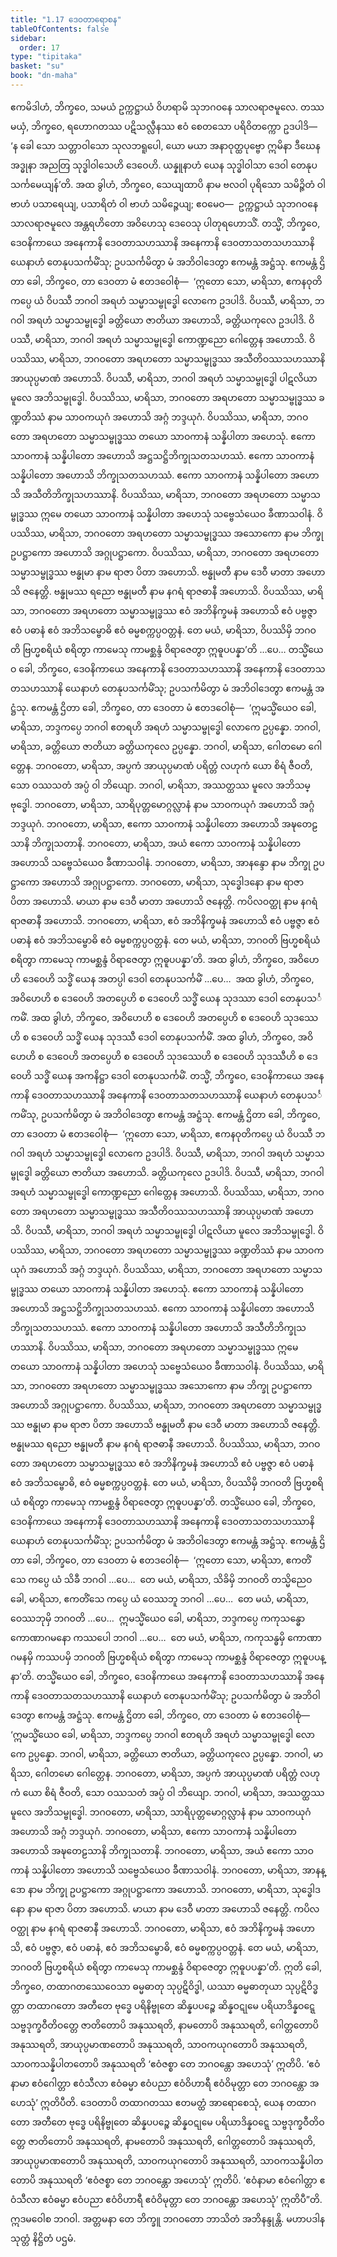 ```yaml
---
title: "1.17 ဒေဝတာရောစန"
tableOfContents: false
sidebar:
  order: 17
type: "tipitaka"
basket: "su"
book: "dn-maha"
---
```



<DynamicBreadcrumb />

<Division number="91" book="dn-maha" e="ch" v="7" p="42">

<Paragraph number="181" book="dn-maha">
ဧကမိဒါဟံ, ဘိက္ခဝေ, သမယံ ဥက္ကဋ္ဌာယံ ဝိဟရာမိ သုဘဂဝနေ သာလရာဇမူလေ. တဿ မယှံ, ဘိက္ခဝေ, ရဟောဂတဿ ပဋိသလ္လီနဿ ဧဝံ စေတသော ပရိဝိတက္ကော ဥဒပါဒိ—  ‘န ခေါ သော သတ္တာဝါသော သုလဘရူပေါ, ယော မယာ အနာဝုတ္ထပုဗ္ဗော ဣမိနာ ဒီဃေန အဒ္ဓုနာ အညတြ သုဒ္ဓါဝါသေဟိ ဒေဝေဟိ. ယန္နူနာဟံ ယေန သုဒ္ဓါဝါသာ ဒေဝါ တေနုပသင်္ကမေယျန်’တိ. အထ ခွါဟံ, ဘိက္ခဝေ, သေယျထာပိ နာမ ဗလဝါ ပုရိသော သမိဉ္ဇိတံ ဝါ ဗာဟံ ပသာရေယျ, ပသာရိတံ ဝါ ဗာဟံ သမိဉ္ဇေယျ; ဧဝမေဝ—  ဥက္ကဋ္ဌာယံ သုဘဂဝနေ သာလရာဇမူလေ အန္တရဟိတော အဝိဟေသု ဒေဝေသု ပါတုရဟောသိံ. တသ္မိံ, ဘိက္ခဝေ, ဒေဝနိကာယေ အနေကာနိ ဒေဝတာသဟဿာနိ အနေကာနိ ဒေဝတာသတသဟဿာနိ ယေနာဟံ တေနုပသင်္ကမိံသု; ဥပသင်္ကမိတွာ မံ အဘိဝါဒေတွာ ဧကမန္တံ အဋ္ဌံသု. ဧကမန္တံ ဌိတာ ခေါ, ဘိက္ခဝေ, တာ ဒေဝတာ မံ ဧတဒဝေါစုံ—  ‘ဣတော သော, မာရိသာ, ဧကနဝုတိကပ္ပေ ယံ ဝိပဿီ ဘဂဝါ အရဟံ သမ္မာသမ္ဗုဒ္ဓေါ လောကေ ဥဒပါဒိ. ဝိပဿီ, မာရိသာ, ဘဂဝါ အရဟံ သမ္မာသမ္ဗုဒ္ဓေါ ခတ္တိယော ဇာတိယာ အဟောသိ, ခတ္တိယကုလေ ဥဒပါဒိ. ဝိပဿီ, မာရိသာ, ဘဂဝါ အရဟံ သမ္မာသမ္ဗုဒ္ဓေါ ကောဏ္ဍညော ဂေါတ္တေန အဟောသိ. ဝိပဿိဿ, မာရိသာ, ဘဂဝတော အရဟတော သမ္မာသမ္ဗုဒ္ဓဿ အသီတိဝဿသဟဿာနိ အာယုပ္ပမာဏံ အဟောသိ. ဝိပဿီ, မာရိသာ, ဘဂဝါ အရဟံ သမ္မာသမ္ဗုဒ္ဓေါ ပါဋလိယာ မူလေ အဘိသမ္ဗုဒ္ဓေါ. ဝိပဿိဿ, မာရိသာ, ဘဂဝတော အရဟတော သမ္မာသမ္ဗုဒ္ဓဿ ခဏ္ဍတိဿံ နာမ သာဝကယုဂံ အဟောသိ အဂ္ဂံ ဘဒ္ဒယုဂံ. ဝိပဿိဿ, မာရိသာ, ဘဂဝတော အရဟတော သမ္မာသမ္ဗုဒ္ဓဿ တယော သာဝကာနံ သန္နိပါတာ အဟေသုံ. ဧကော သာဝကာနံ သန္နိပါတော အဟောသိ အဋ္ဌသဋ္ဌိဘိက္ခုသတသဟဿံ. ဧကော သာဝကာနံ သန္နိပါတော အဟောသိ ဘိက္ခုသတသဟဿံ. ဧကော သာဝကာနံ သန္နိပါတော အဟောသိ အသီတိဘိက္ခုသဟဿာနိ. ဝိပဿိဿ, မာရိသာ, ဘဂဝတော အရဟတော သမ္မာသမ္ဗုဒ္ဓဿ ဣမေ တယော သာဝကာနံ သန္နိပါတာ အဟေသုံ သဗ္ဗေသံယေဝ ခီဏာသဝါနံ. ဝိပဿိဿ, မာရိသာ, ဘဂဝတော အရဟတော သမ္မာသမ္ဗုဒ္ဓဿ အသောကော နာမ ဘိက္ခု ဥပဋ္ဌာကော အဟောသိ အဂ္ဂုပဋ္ဌာကော. ဝိပဿိဿ, မာရိသာ, ဘဂဝတော အရဟတော သမ္မာသမ္ဗုဒ္ဓဿ ဗန္ဓုမာ နာမ ရာဇာ ပိတာ အဟောသိ. ဗန္ဓုမတီ နာမ ဒေဝီ မာတာ အဟောသိ ဇနေတ္တိ. ဗန္ဓုမဿ ရညော ဗန္ဓုမတီ နာမ နဂရံ ရာဇဓာနီ အဟောသိ. ဝိပဿိဿ, မာရိသာ, ဘဂဝတော အရဟတော သမ္မာသမ္ဗုဒ္ဓဿ ဧဝံ အဘိနိက္ခမနံ အဟောသိ ဧဝံ ပဗ္ဗဇ္ဇာ ဧဝံ ပဓာနံ ဧဝံ အဘိသမ္ဗောဓိ ဧဝံ ဓမ္မစက္ကပ္ပဝတ္တနံ. တေ မယံ, မာရိသာ, ဝိပဿိမှိ ဘဂဝတိ ဗြဟ္မစရိယံ စရိတွာ ကာမေသု ကာမစ္ဆန္ဒံ ဝိရာဇေတွာ ဣဓူပပန္နာ’တိ …ပေ…
</Paragraph>

<Paragraph number="182" book="dn-maha">
တသ္မိံယေဝ ခေါ, ဘိက္ခဝေ, ဒေဝနိကာယေ အနေကာနိ ဒေဝတာသဟဿာနိ အနေကာနိ ဒေဝတာသတသဟဿာနိ ယေနာဟံ တေနုပသင်္ကမိံသု; ဥပသင်္ကမိတွာ မံ အဘိဝါဒေတွာ ဧကမန္တံ အဋ္ဌံသု. ဧကမန္တံ ဌိတာ ခေါ, ဘိက္ခဝေ, တာ ဒေဝတာ မံ ဧတဒဝေါစုံ—  ‘ဣမသ္မိံယေဝ ခေါ, မာရိသာ, ဘဒ္ဒကပ္ပေ ဘဂဝါ ဧတရဟိ အရဟံ သမ္မာသမ္ဗုဒ္ဓေါ လောကေ ဥပ္ပန္နော. ဘဂဝါ, မာရိသာ, ခတ္တိယော ဇာတိယာ ခတ္တိယကုလေ ဥပ္ပန္နော. ဘဂဝါ, မာရိသာ, ဂေါတမော ဂေါတ္တေန. ဘဂဝတော, မာရိသာ, အပ္ပကံ အာယုပ္ပမာဏံ ပရိတ္တံ လဟုကံ ယော စိရံ ဇီဝတိ, သော ဝဿသတံ အပ္ပံ ဝါ ဘိယျော. ဘဂဝါ, မာရိသာ, အဿတ္ထဿ မူလေ အဘိသမ္ဗုဒ္ဓေါ. ဘဂဝတော, မာရိသာ, သာရိပုတ္တမောဂ္ဂလ္လာနံ နာမ သာဝကယုဂံ အဟောသိ အဂ္ဂံ ဘဒ္ဒယုဂံ. ဘဂဝတော, မာရိသာ, ဧကော သာဝကာနံ သန္နိပါတော အဟောသိ အဍ္ဎတေဠသာနိ ဘိက္ခုသတာနိ. ဘဂဝတော, မာရိသာ, အယံ ဧကော သာဝကာနံ သန္နိပါတော အဟောသိ သဗ္ဗေသံယေဝ ခီဏာသဝါနံ. ဘဂဝတော, မာရိသာ, အာနန္ဒော နာမ ဘိက္ခု ဥပဋ္ဌာကော အဟောသိ အဂ္ဂုပဋ္ဌာကော. ဘဂဝတော, မာရိသာ, သုဒ္ဓေါဒနော နာမ ရာဇာ ပိတာ အဟောသိ. မာယာ နာမ ဒေဝီ မာတာ အဟောသိ ဇနေတ္တိ. ကပိလဝတ္ထု နာမ နဂရံ ရာဇဓာနီ အဟောသိ. ဘဂဝတော, မာရိသာ, ဧဝံ အဘိနိက္ခမနံ အဟောသိ ဧဝံ ပဗ္ဗဇ္ဇာ ဧဝံ ပဓာနံ ဧဝံ အဘိသမ္ဗောဓိ ဧဝံ ဓမ္မစက္ကပ္ပဝတ္တနံ. တေ မယံ, မာရိသာ, ဘဂဝတိ ဗြဟ္မစရိယံ စရိတွာ ကာမေသု ကာမစ္ဆန္ဒံ ဝိရာဇေတွာ ဣဓူပပန္နာ’တိ.
</Paragraph>

</Division>
<Division number="92" book="dn-maha" e="ch" v="7" p="44">

<Paragraph number="183" book="dn-maha">
အထ ခွါဟံ, ဘိက္ခဝေ, အဝိဟေဟိ ဒေဝေဟိ သဒ္ဓိံ ယေန အတပ္ပါ ဒေဝါ တေနုပသင်္ကမိံ …ပေ…  အထ ခွါဟံ, ဘိက္ခဝေ, အဝိဟေဟိ စ ဒေဝေဟိ အတပ္ပေဟိ စ ဒေဝေဟိ သဒ္ဓိံ ယေန သုဒဿာ ဒေဝါ တေနုပသင်္ကမိံ. အထ ခွါဟံ, ဘိက္ခဝေ, အဝိဟေဟိ စ ဒေဝေဟိ အတပ္ပေဟိ စ ဒေဝေဟိ သုဒဿေဟိ စ ဒေဝေဟိ သဒ္ဓိံ ယေန သုဒဿီ ဒေဝါ တေနုပသင်္ကမိံ. အထ ခွါဟံ, ဘိက္ခဝေ, အဝိဟေဟိ စ ဒေဝေဟိ အတပ္ပေဟိ စ ဒေဝေဟိ သုဒဿေဟိ စ ဒေဝေဟိ သုဒဿီဟိ စ ဒေဝေဟိ သဒ္ဓိံ ယေန အကနိဋ္ဌာ ဒေဝါ တေနုပသင်္ကမိံ. တသ္မိံ, ဘိက္ခဝေ, ဒေဝနိကာယေ အနေကာနိ ဒေဝတာသဟဿာနိ အနေကာနိ ဒေဝတာသတသဟဿာနိ ယေနာဟံ တေနုပသင်္ကမိံသု, ဥပသင်္ကမိတွာ မံ အဘိဝါဒေတွာ ဧကမန္တံ အဋ္ဌံသု.
</Paragraph>

<Paragraph number="184" book="dn-maha">
ဧကမန္တံ ဌိတာ ခေါ, ဘိက္ခဝေ, တာ ဒေဝတာ မံ ဧတဒဝေါစုံ—  ‘ဣတော သော, မာရိသာ, ဧကနဝုတိကပ္ပေ ယံ ဝိပဿီ ဘဂဝါ အရဟံ သမ္မာသမ္ဗုဒ္ဓေါ လောကေ ဥဒပါဒိ. ဝိပဿီ, မာရိသာ, ဘဂဝါ အရဟံ သမ္မာသမ္ဗုဒ္ဓေါ ခတ္တိယော ဇာတိယာ အဟောသိ. ခတ္တိယကုလေ ဥဒပါဒိ. ဝိပဿီ, မာရိသာ, ဘဂဝါ အရဟံ သမ္မာသမ္ဗုဒ္ဓေါ ကောဏ္ဍညော ဂေါတ္တေန အဟောသိ. ဝိပဿိဿ, မာရိသာ, ဘဂဝတော အရဟတော သမ္မာသမ္ဗုဒ္ဓဿ အသီတိဝဿသဟဿာနိ အာယုပ္ပမာဏံ အဟောသိ. ဝိပဿီ, မာရိသာ, ဘဂဝါ အရဟံ သမ္မာသမ္ဗုဒ္ဓေါ ပါဋလိယာ မူလေ အဘိသမ္ဗုဒ္ဓေါ. ဝိပဿိဿ, မာရိသာ, ဘဂဝတော အရဟတော သမ္မာသမ္ဗုဒ္ဓဿ ခဏ္ဍတိဿံ နာမ သာဝကယုဂံ အဟောသိ အဂ္ဂံ ဘဒ္ဒယုဂံ. ဝိပဿိဿ, မာရိသာ, ဘဂဝတော အရဟတော သမ္မာသမ္ဗုဒ္ဓဿ တယော သာဝကာနံ သန္နိပါတာ အဟေသုံ. ဧကော သာဝကာနံ သန္နိပါတော အဟောသိ အဋ္ဌသဋ္ဌိဘိက္ခုသတသဟဿံ. ဧကော သာဝကာနံ သန္နိပါတော အဟောသိ ဘိက္ခုသတသဟဿံ. ဧကော သာဝကာနံ သန္နိပါတော အဟောသိ အသီတိဘိက္ခုသဟဿာနိ. ဝိပဿိဿ, မာရိသာ, ဘဂဝတော အရဟတော သမ္မာသမ္ဗုဒ္ဓဿ ဣမေ တယော သာဝကာနံ သန္နိပါတာ အဟေသုံ သဗ္ဗေသံယေဝ ခီဏာသဝါနံ. ဝိပဿိဿ, မာရိသာ, ဘဂဝတော အရဟတော သမ္မာသမ္ဗုဒ္ဓဿ အသောကော နာမ ဘိက္ခု ဥပဋ္ဌာကော အဟောသိ အဂ္ဂုပဋ္ဌာကော. ဝိပဿိဿ, မာရိသာ, ဘဂဝတော အရဟတော သမ္မာသမ္ဗုဒ္ဓဿ ဗန္ဓုမာ နာမ ရာဇာ ပိတာ အဟောသိ ဗန္ဓုမတီ နာမ ဒေဝီ မာတာ အဟောသိ ဇနေတ္တိ. ဗန္ဓုမဿ ရညော ဗန္ဓုမတီ နာမ နဂရံ ရာဇဓာနီ အဟောသိ. ဝိပဿိဿ, မာရိသာ, ဘဂဝတော အရဟတော သမ္မာသမ္ဗုဒ္ဓဿ ဧဝံ အဘိနိက္ခမနံ အဟောသိ ဧဝံ ပဗ္ဗဇ္ဇာ ဧဝံ ပဓာနံ ဧဝံ အဘိသမ္ဗောဓိ, ဧဝံ ဓမ္မစက္ကပ္ပဝတ္တနံ. တေ မယံ, မာရိသာ, ဝိပဿိမှိ ဘဂဝတိ ဗြဟ္မစရိယံ စရိတွာ ကာမေသု ကာမစ္ဆန္ဒံ ဝိရာဇေတွာ ဣဓူပပန္နာ’တိ. တသ္မိံယေဝ ခေါ, ဘိက္ခဝေ, ဒေဝနိကာယေ အနေကာနိ ဒေဝတာသဟဿာနိ အနေကာနိ ဒေဝတာသတသဟဿာနိ ယေနာဟံ တေနုပသင်္ကမိံသု; ဥပသင်္ကမိတွာ မံ အဘိဝါဒေတွာ ဧကမန္တံ အဋ္ဌံသု. ဧကမန္တံ ဌိတာ ခေါ, ဘိက္ခဝေ, တာ ဒေဝတာ မံ ဧတဒဝေါစုံ—  ‘ဣတော သော, မာရိသာ, ဧကတိံသေ ကပ္ပေ ယံ သိခီ ဘဂဝါ …ပေ…  တေ မယံ, မာရိသာ, သိခိမှိ ဘဂဝတိ တသ္မိညေဝ ခေါ, မာရိသာ, ဧကတိံသေ ကပ္ပေ ယံ ဝေဿဘူ ဘဂဝါ …ပေ…  တေ မယံ, မာရိသာ, ဝေဿဘုမှိ ဘဂဝတိ …ပေ…  ဣမသ္မိံယေဝ ခေါ, မာရိသာ, ဘဒ္ဒကပ္ပေ ကကုသန္ဓော ကောဏာဂမနော ကဿပေါ ဘဂဝါ …ပေ…  တေ မယံ, မာရိသာ, ကကုသန္ဓမှိ ကောဏာဂမနမှိ ကဿပမှိ ဘဂဝတိ ဗြဟ္မစရိယံ စရိတွာ ကာမေသု ကာမစ္ဆန္ဒံ ဝိရာဇေတွာ ဣဓူပပန္နာ’တိ.
</Paragraph>

</Division>
<Division number="93" book="dn-maha" e="ch" v="7" p="45">

<Paragraph number="185" book="dn-maha">
တသ္မိံယေဝ ခေါ, ဘိက္ခဝေ, ဒေဝနိကာယေ အနေကာနိ ဒေဝတာသဟဿာနိ အနေကာနိ ဒေဝတာသတသဟဿာနိ ယေနာဟံ တေနုပသင်္ကမိံသု; ဥပသင်္ကမိတွာ မံ အဘိဝါဒေတွာ ဧကမန္တံ အဋ္ဌံသု. ဧကမန္တံ ဌိတာ ခေါ, ဘိက္ခဝေ, တာ ဒေဝတာ မံ ဧတဒဝေါစုံ—  ‘ဣမသ္မိံယေဝ ခေါ, မာရိသာ, ဘဒ္ဒကပ္ပေ ဘဂဝါ ဧတရဟိ အရဟံ သမ္မာသမ္ဗုဒ္ဓေါ လောကေ ဥပ္ပန္နော. ဘဂဝါ, မာရိသာ, ခတ္တိယော ဇာတိယာ, ခတ္တိယကုလေ ဥပ္ပန္နော. ဘဂဝါ, မာရိသာ, ဂေါတမော ဂေါတ္တေန. ဘဂဝတော, မာရိသာ, အပ္ပကံ အာယုပ္ပမာဏံ ပရိတ္တံ လဟုကံ ယော စိရံ ဇီဝတိ, သော ဝဿသတံ အပ္ပံ ဝါ ဘိယျော. ဘဂဝါ, မာရိသာ, အဿတ္ထဿ မူလေ အဘိသမ္ဗုဒ္ဓေါ. ဘဂဝတော, မာရိသာ, သာရိပုတ္တမောဂ္ဂလ္လာနံ နာမ သာဝကယုဂံ အဟောသိ အဂ္ဂံ ဘဒ္ဒယုဂံ. ဘဂဝတော, မာရိသာ, ဧကော သာဝကာနံ သန္နိပါတော အဟောသိ အဍ္ဎတေဠသာနိ ဘိက္ခုသတာနိ. ဘဂဝတော, မာရိသာ, အယံ ဧကော သာဝကာနံ သန္နိပါတော အဟောသိ သဗ္ဗေသံယေဝ ခီဏာသဝါနံ. ဘဂဝတော, မာရိသာ, အာနန္ဒော နာမ ဘိက္ခု ဥပဋ္ဌာကော အဂ္ဂုပဋ္ဌာကော အဟောသိ. ဘဂဝတော, မာရိသာ, သုဒ္ဓေါဒနော နာမ ရာဇာ ပိတာ အဟောသိ. မာယာ နာမ ဒေဝီ မာတာ အဟောသိ ဇနေတ္တိ. ကပိလဝတ္ထု နာမ နဂရံ ရာဇဓာနီ အဟောသိ. ဘဂဝတော, မာရိသာ, ဧဝံ အဘိနိက္ခမနံ အဟောသိ, ဧဝံ ပဗ္ဗဇ္ဇာ, ဧဝံ ပဓာနံ, ဧဝံ အဘိသမ္ဗောဓိ, ဧဝံ ဓမ္မစက္ကပ္ပဝတ္တနံ. တေ မယံ, မာရိသာ, ဘဂဝတိ ဗြဟ္မစရိယံ စရိတွာ ကာမေသု ကာမစ္ဆန္ဒံ ဝိရာဇေတွာ ဣဓူပပန္နာ’တိ.
</Paragraph>

</Division>
<Division number="94" book="dn-maha" e="ch" v="7" p="46">

<Paragraph number="186" book="dn-maha">
ဣတိ ခေါ, ဘိက္ခဝေ, တထာဂတဿေဝေသာ ဓမ္မဓာတု သုပ္ပဋိဝိဒ္ဓါ, ယဿာ ဓမ္မဓာတုယာ သုပ္ပဋိဝိဒ္ဓတ္တာ တထာဂတော အတီတေ ဗုဒ္ဓေ ပရိနိဗ္ဗုတေ ဆိန္နပပဉ္စေ ဆိန္နဝဋုမေ ပရိယာဒိန္နဝဋ္ဋေ သဗ္ဗဒုက္ခဝီတိဝတ္တေ ဇာတိတောပိ အနုဿရတိ, နာမတောပိ အနုဿရတိ, ဂေါတ္တတောပိ အနုဿရတိ, အာယုပ္ပမာဏတောပိ အနုဿရတိ, သာဝကယုဂတောပိ အနုဿရတိ, သာဝကသန္နိပါတတောပိ အနုဿရတိ ‘ဧဝံဇစ္စာ တေ ဘဂဝန္တော အဟေသုံ’ ဣတိပိ. ‘ဧဝံနာမာ ဧဝံဂေါတ္တာ ဧဝံသီလာ ဧဝံဓမ္မာ ဧဝံပညာ ဧဝံဝိဟာရီ ဧဝံဝိမုတ္တာ တေ ဘဂဝန္တော အဟေသုံ’ ဣတိပီတိ.
</Paragraph>

<Paragraph number="187" book="dn-maha">
ဒေဝတာပိ တထာဂတဿ ဧတမတ္ထံ အာရောစေသုံ, ယေန တထာဂတော အတီတေ ဗုဒ္ဓေ ပရိနိဗ္ဗုတေ ဆိန္နပပဉ္စေ ဆိန္နဝဋုမေ ပရိယာဒိန္နဝဋ္ဋေ သဗ္ဗဒုက္ခဝီတိဝတ္တေ ဇာတိတောပိ အနုဿရတိ, နာမတောပိ အနုဿရတိ, ဂေါတ္တတောပိ အနုဿရတိ, အာယုပ္ပမာဏတောပိ အနုဿရတိ, သာဝကယုဂတောပိ အနုဿရတိ, သာဝကသန္နိပါတတောပိ အနုဿရတိ ‘ဧဝံဇစ္စာ တေ ဘဂဝန္တော အဟေသုံ’ ဣတိပိ. ‘ဧဝံနာမာ ဧဝံဂေါတ္တာ ဧဝံသီလာ ဧဝံဓမ္မာ ဧဝံပညာ ဧဝံဝိဟာရီ ဧဝံဝိမုတ္တာ တေ ဘဂဝန္တော အဟေသုံ’ ဣတိပီ”တိ.
</Paragraph>

<Paragraph number="188" book="dn-maha">
ဣဒမဝေါစ ဘဂဝါ. အတ္တမနာ တေ ဘိက္ခူ ဘဂဝတော ဘာသိတံ အဘိနန္ဒုန္တိ.

</Paragraph>
</Division>

<Paragraph number="189" type="center" book="dn-maha">
မဟာပဒါနသုတ္တံ နိဋ္ဌိတံ ပဌမံ.
</Paragraph>